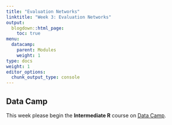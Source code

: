 ```yaml
---
title: "Evaluation Networks"
linktitle: "Week 3: Evaluation Networks"
output:
  blogdown::html_page:
    toc: true
menu:
  datacamp:
    parent: Modules
    weight: 1
type: docs
weight: 1
editor_options: 
  chunk_output_type: console
---
```


## Data Camp
This week please begin the **Intermediate R** course on [Data Camp](https://www.datacamp.com/){target="_blank"}. 
